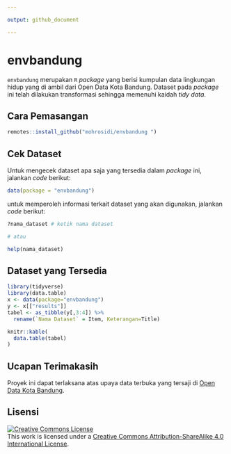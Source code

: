 ```yaml
---

output: github_document

---
```


# envbandung

`envbandung` merupakan `R` *package* yang berisi kumpulan data lingkungan hidup yang di ambil dari Open Data Kota Bandung. Dataset pada *package* ini telah dilakukan transformasi sehingga memenuhi kaidah *tidy data*.

## Cara Pemasangan

```r
remotes::install_github("mohrosidi/envbandung ")
```


## Cek Dataset

Untuk mengecek dataset apa saja yang tersedia dalam *package* ini, jalankan *code* berikut:

```r
data(package = "envbandung")
```

untuk memperoleh informasi terkait dataset yang akan digunakan, jalankan *code* berikut:

```r
?nama_dataset # ketik nama dataset

# atau

help(nama_dataset)
```

## Dataset yang Tersedia

```r
library(tidyverse)
library(data.table)
x <- data(package="envbandung")
y <- x[["results"]]
tabel <- as_tibble(y[,3:4]) %>%
  rename(`Nama Dataset` = Item, Keterangan=Title)

knitr::kable(
  data.table(tabel)
)
```


## Ucapan Terimakasih

Proyek ini dapat terlaksana atas upaya data terbuka yang tersaji di [Open Data Kota Bandung](http://data.bandung.go.id/).

## Lisensi

<a rel="license" href="http://creativecommons.org/licenses/by-sa/4.0/"><img alt="Creative Commons License" style="border-width:0" src="https://i.creativecommons.org/l/by-sa/4.0/88x31.png" /></a><br />This
work is licensed under a
<a rel="license" href="http://creativecommons.org/licenses/by-sa/4.0/">Creative
Commons Attribution-ShareAlike 4.0 International License</a>.
